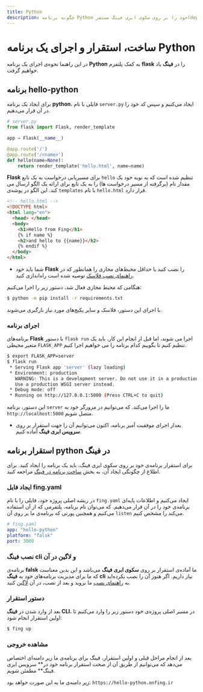 ```yaml
---
title: Python
description: چگونه برنامه Python خود را بر روی سکوی ابری فینگ مستقر(deploy) کنیم؟
---
```



<Platform>
  <PlatformHead title="برنامه‌های Python" icon="python/python-original.svg" />
</Platform>

# ساخت، استقرار و اجرای یک برنامه Python

در این راهنما نحوه‌ی اجرای یک برنامه **Python** به کمک پلتفرم **flask** را در **فینگ** یاد خواهیم گرفت.

## برنامه hello-python

برای ایجاد یک برنامه **python**، فایلی با نام `server.py` ایجاد می‌کنیم و سپس کد خود را در آن قرار می‌دهیم.

```py
# server.py
from flask import Flask, render_template

app = Flask(__name__)

@app.route('/')
@app.route('/<name>')
def hello(name=None):
    return render_template('hello.html', name=name)
```

**Flask** برای مسیریابی درخواست به یک تابع `hello` تنظیم شده است که به نوبه خود یک مقدار نام (برگرفته از مسیر درخواست ها) را به یک تابع برای ارائه یک الگو ارسال می کند. این الگو در پوشه‌ی `templates` با نام `hello.html` قرار دارد.

```html
<!-- hello.html -->
<!DOCTYPE html>
<html lang="en">
  <head> </head>
  <body>
    <h1>Hello from Fing</h1>
    {% if name %}
    <h2>and hello to {{name}}</h2>
    {% endif %}
  </body>
</html>
```

- شما باید خود **Flask** را نصب کنید یا حداقل محیط‌های مجازی را همانطور که در [راهنمای نصب فلاسک](https://flask.palletsprojects.com/en/1.1.x/installation/#virtual-environments) توصیه شده است راه‌اندازی کنید.

هنگامی که محیط مجازی فعال شد، دستور زیر را اجرا می‌کنیم:

```bash
$ python -m pip install -r requirements.txt
```

با اجرای این دستور، فلاسک و سایر پکیج‌های مورد نیاز بارگیری می‌شوند.

### اجرای برنامه

برنامه‌های **Flask** با دستور `flask run` اجرا می شوند، اما قبل از انجام این کار، باید یک متغیر محیطی `FLASK_APP` تنظیم کنیم تا بگوییم کدام برنامه را می خواهیم اجرا کنیم.

```bash
$ export FLASK_APP=server
$ flask run
 * Serving Flask app 'server' (lazy loading)
 * Environment: production
   WARNING: This is a development server. Do not use it in a production deployment.
   Use a production WSGI server instead.
 * Debug mode: off
 * Running on http://127.0.0.1:5000 (Press CTRL+C to quit)
```

این دستور، برنامه `server` ما را اجرا می‌کند. که می‌توانیم در مرورگر خود به `http://localhost:5000` متصل شویم.

- بعداز اجرای موفقیت آمیز برنامه، اکنون می‌توانیم آن را جهت استقرار بر روی **سرویس ابری فینگ** آماده کنیم.

## استقرار برنامه python در فینگ

برای استقرار برنامه‌ی خود بر روی سکوی ابری فینگ، باید یک برنامه را ایجاد کنید. برای اطلاع از چگونگی ایجاد آن، به بخش [ساخت برنامه در فینگ](/quickstart/create-app) مراجعه کنید.

### ایجاد فایل fing.yaml

در ریشه اصلی پروژه خود، فایلی را با نام `fing.yaml` ایجاد می‌کنیم و اطلاعات پایه‌ای برنامه‌ی خود را در آن قرار می‌دهیم. که می‌توان نام برنامه، پلتفرمی که از آن استفاده می‌کنیم و همچنین پورتی که برنامه‌ی ما بر روی آن `listen` می‌کند را مشخص کنیم.

```yaml
# fing.yaml
app: "hello-python"
platform: "falsk"
port: 3000
```

### نصب فینگ cli و لاگین در آن

برنامه‌ی **falsk** ما آماده‌ی استقرار بر روی **سکوی ابری فینگ** می‌باشد و این بدین معناست که ما برای مدیریت برنامه‌های خود به **فینگ cli** نیاز داریم. اگر هنوز آن را نصب نکرده‌اید به [راهنمای نصب](/quickstart/installation) ما بروید و بعد از نصب، در آن [لاگین](/quickstart/login) کنید.

### دستور استقرار

بعد از وارد شدن در **فینگ CLI**،  در مسیر اصلی پروژه‌ی خود دستور زیر را وارد می‌کنیم تا اولین استقرار انجام شود:

```bash
$ fing up
```

### مشاهده خروجی

بعد از انجام مراحل قبلی و اولین استقرار، فینگ برای برنامه‌ی ما زیر دامنه‌ای اختصاص می‌دهد که می‌توانیم از طریق آن از صحت استقرار برنامه خود در** سرویس ابری فینگ** مطمئن شویم.

زیر دامنه‌ی ما به این صورت خواهد بود: `https://hello-python.onfing.ir`
